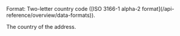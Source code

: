 <ParamField body="Country" type="string" required>
Format: Two-letter country code ([ISO 3166-1 alpha-2 format](/api-reference/overview/data-formats)).

The country of the address. 
</ParamField>
